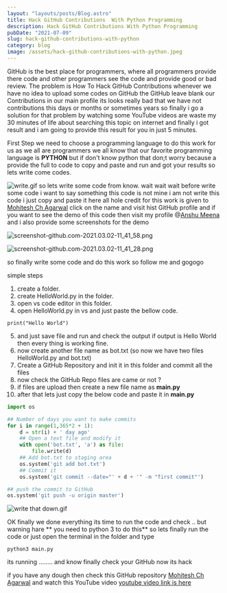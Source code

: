 ```yaml
---
layout: "layouts/posts/Blog.astro"
title: Hack GitHub Contributions  With Python Programming
description: Hack GitHub Contributions With Python Programming
pubDate: "2021-07-09"
slug: hack-github-contributions-with-python
category: blog
image: /assets/hack-github-contributions-with-python.jpeg
---
```



GitHub is the best place for programmers, where all programmers provide there code and other programmers see the code and provide good or bad review. The problem is How To Hack GitHub Contributions whenever we have no idea to upload some codes on GitHub the GitHub leave blank our Contributions in our main profile its looks really bad that we have not contributions this days or months or sometimes years so finally i go a solution for that problem by watching some YouTube videos are waste my 30 minutes of life about searching this topic on internet and finally i got result and i am going to provide this result for you in just 5 minutes.

First Step we need to choose a programming language to do this work for us as we all are programmers we all know that our favorite programming language is **PYTHON** but if don't know python that don;t worry because a provide the full to code to copy and paste and run and got your results so lets write come codes.

![write.gif](/assets/I4_M9uwyJ.gif)
so lets write some code from know.
wait wait wait before write some code i want to say something this code is not mine i am not write this code i just copy and paste it here all hole credit for this work is given to [Mohitesh Ch Agarwal](https://github.com/mohitesh07) click on the name and visit hist GitHub profile and if you want to see the demo of this code then visit my profile @[Anshu Meena](https://github.com/anshumeena1947) and i also provide some screenshots for the demo

![screenshot-github.com-2021.03.02-11_41_58.png](/assets/MhLaB9e3e.png)

![screenshot-github.com-2021.03.02-11_41_28.png](/assets/8pfjxlXDL.png)

so finally write some code and do this work so follow me and gogogo

simple steps

1. create a folder.
2. create HelloWorld.py in the folder.
3. open vs code editor in this folder.
4. open HelloWorld.py in vs and just paste the bellow code.

```
print("Hello World")
```

5. and just save file and run and check the output if output is Hello World then every thing is working fine.
6. now create another file name as bot.txt
   (so now we have two files HelloWorld.py and bot.txt)
7. Create a GitHub Repository and init it in this folder and commit all the files
8. now check the GitHub Repo files are came or not ?
9. if files are upload then create a new file name as **main.py**
10. after that lets just copy the below code and paste it in **main.py**

```python
import os

## Number of days you want to make commits
for i in range(1,365*2 + 1):
    d = str(i) + ' day ago'
    ## Open a text file and modify it
    with open('bot.txt', 'a') as file:
        file.write(d)
    ## Add bot.txt to staging area
    os.system('git add bot.txt')
    ## Commit it
    os.system('git commit --date="' + d + '" -m "first commit"')

## push the commit to GitHub
os.system('git push -u origin master')

```

![write that down.gif](/assets/UWULmKiUy.gif)

OK finally we done everything its time to run the code and check .. but warning hare ** you need to python 3 to do this** so lets finally run the code or just open the terminal in the folder and type

```
python3 main.py
```

its running ........ and know finally check your GitHub now its hack

if you have any dough then check this GitHub repository [Mohitesh Ch Agarwal](https://github.com/mohitesh07/github-hack) and watch this YouTube video [youtube video link is here](https://www.youtube.com/watch?v=gGHLcr3CQos)
